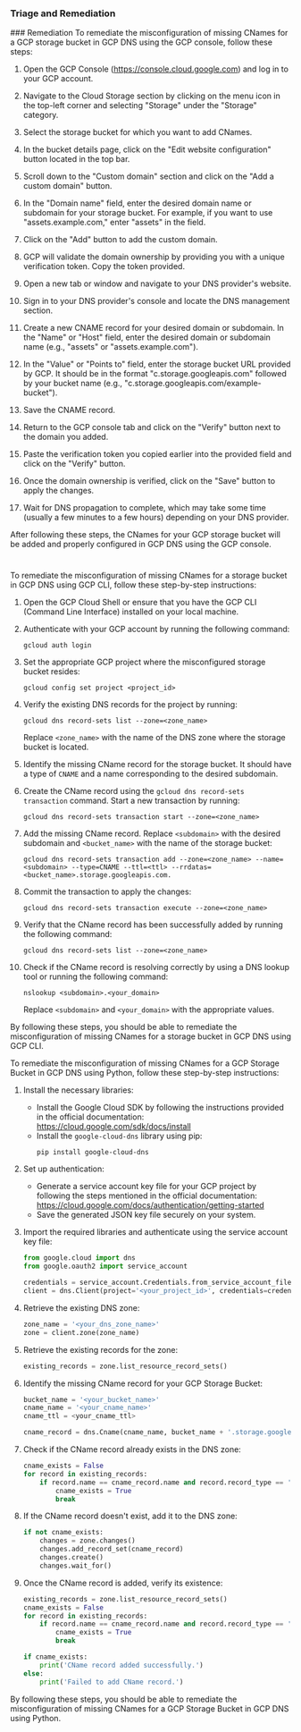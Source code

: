 
### Triage and Remediation
<Tabs>
<Tab title='Remediation'>
### Remediation

<AccordionGroup>
<Accordion title='Using Console' defaultOpen='true'>
To remediate the misconfiguration of missing CNames for a GCP storage bucket in GCP DNS using the GCP console, follow these steps:

1. Open the GCP Console (https://console.cloud.google.com) and log in to your GCP account.

2. Navigate to the Cloud Storage section by clicking on the menu icon in the top-left corner and selecting "Storage" under the "Storage" category.

3. Select the storage bucket for which you want to add CNames.

4. In the bucket details page, click on the "Edit website configuration" button located in the top bar.

5. Scroll down to the "Custom domain" section and click on the "Add a custom domain" button.

6. In the "Domain name" field, enter the desired domain name or subdomain for your storage bucket. For example, if you want to use "assets.example.com," enter "assets" in the field.

7. Click on the "Add" button to add the custom domain.

8. GCP will validate the domain ownership by providing you with a unique verification token. Copy the token provided.

9. Open a new tab or window and navigate to your DNS provider's website.

10. Sign in to your DNS provider's console and locate the DNS management section.

11. Create a new CNAME record for your desired domain or subdomain. In the "Name" or "Host" field, enter the desired domain or subdomain name (e.g., "assets" or "assets.example.com").

12. In the "Value" or "Points to" field, enter the storage bucket URL provided by GCP. It should be in the format "c.storage.googleapis.com" followed by your bucket name (e.g., "c.storage.googleapis.com/example-bucket").

13. Save the CNAME record.

14. Return to the GCP console tab and click on the "Verify" button next to the domain you added.

15. Paste the verification token you copied earlier into the provided field and click on the "Verify" button.

16. Once the domain ownership is verified, click on the "Save" button to apply the changes.

17. Wait for DNS propagation to complete, which may take some time (usually a few minutes to a few hours) depending on your DNS provider.

After following these steps, the CNames for your GCP storage bucket will be added and properly configured in GCP DNS using the GCP console.

#
</Accordion>

<Accordion title='Using CLI'>
To remediate the misconfiguration of missing CNames for a storage bucket in GCP DNS using GCP CLI, follow these step-by-step instructions:

1. Open the GCP Cloud Shell or ensure that you have the GCP CLI (Command Line Interface) installed on your local machine.

2. Authenticate with your GCP account by running the following command:
   ```
   gcloud auth login
   ```

3. Set the appropriate GCP project where the misconfigured storage bucket resides:
   ```
   gcloud config set project <project_id>
   ```

4. Verify the existing DNS records for the project by running:
   ```
   gcloud dns record-sets list --zone=<zone_name>
   ```
   Replace `<zone_name>` with the name of the DNS zone where the storage bucket is located.

5. Identify the missing CName record for the storage bucket. It should have a type of `CNAME` and a name corresponding to the desired subdomain.

6. Create the CName record using the `gcloud dns record-sets transaction` command. Start a new transaction by running:
   ```
   gcloud dns record-sets transaction start --zone=<zone_name>
   ```

7. Add the missing CName record. Replace `<subdomain>` with the desired subdomain and `<bucket_name>` with the name of the storage bucket:
   ```
   gcloud dns record-sets transaction add --zone=<zone_name> --name=<subdomain> --type=CNAME --ttl=<ttl> --rrdatas=<bucket_name>.storage.googleapis.com.
   ```

8. Commit the transaction to apply the changes:
   ```
   gcloud dns record-sets transaction execute --zone=<zone_name>
   ```

9. Verify that the CName record has been successfully added by running the following command:
   ```
   gcloud dns record-sets list --zone=<zone_name>
   ```

10. Check if the CName record is resolving correctly by using a DNS lookup tool or running the following command:
    ```
    nslookup <subdomain>.<your_domain>
    ```
    Replace `<subdomain>` and `<your_domain>` with the appropriate values.

By following these steps, you should be able to remediate the misconfiguration of missing CNames for a storage bucket in GCP DNS using GCP CLI.
</Accordion>

<Accordion title='Using Python'>
To remediate the misconfiguration of missing CNames for a GCP Storage Bucket in GCP DNS using Python, follow these step-by-step instructions:

1. Install the necessary libraries:
   - Install the Google Cloud SDK by following the instructions provided in the official documentation: https://cloud.google.com/sdk/docs/install
   - Install the `google-cloud-dns` library using pip:
     ```shell
     pip install google-cloud-dns
     ```

2. Set up authentication:
   - Generate a service account key file for your GCP project by following the steps mentioned in the official documentation: https://cloud.google.com/docs/authentication/getting-started
   - Save the generated JSON key file securely on your system.

3. Import the required libraries and authenticate using the service account key file:
   ```python
   from google.cloud import dns
   from google.oauth2 import service_account

   credentials = service_account.Credentials.from_service_account_file('<path_to_service_account_key_file>')
   client = dns.Client(project='<your_project_id>', credentials=credentials)
   ```

4. Retrieve the existing DNS zone:
   ```python
   zone_name = '<your_dns_zone_name>'
   zone = client.zone(zone_name)
   ```

5. Retrieve the existing records for the zone:
   ```python
   existing_records = zone.list_resource_record_sets()
   ```

6. Identify the missing CName record for your GCP Storage Bucket:
   ```python
   bucket_name = '<your_bucket_name>'
   cname_name = '<your_cname_name>'
   cname_ttl = <your_cname_ttl>

   cname_record = dns.Cname(cname_name, bucket_name + '.storage.googleapis.com.', ttl=cname_ttl)
   ```

7. Check if the CName record already exists in the DNS zone:
   ```python
   cname_exists = False
   for record in existing_records:
       if record.name == cname_record.name and record.record_type == 'CNAME':
           cname_exists = True
           break
   ```

8. If the CName record doesn't exist, add it to the DNS zone:
   ```python
   if not cname_exists:
       changes = zone.changes()
       changes.add_record_set(cname_record)
       changes.create()
       changes.wait_for()
   ```

9. Once the CName record is added, verify its existence:
   ```python
   existing_records = zone.list_resource_record_sets()
   cname_exists = False
   for record in existing_records:
       if record.name == cname_record.name and record.record_type == 'CNAME':
           cname_exists = True
           break

   if cname_exists:
       print('CName record added successfully.')
   else:
       print('Failed to add CName record.')
   ```

By following these steps, you should be able to remediate the misconfiguration of missing CNames for a GCP Storage Bucket in GCP DNS using Python.
</Accordion>

</AccordionGroup>
</Tab>
</Tabs>
